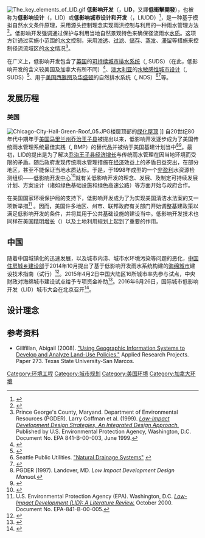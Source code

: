 [[File:The_key_elements_of_LID.gif|thumb]]
'''低影响开发'''（{{link-en|Low-impact development|Low-impact development}}，'''LID'''，又譯'''低衝擊開發'''），也被称为'''低影响设计'''（{{lang|en|Low Impact Design}}，LID）或'''低影响城市设计和开发'''（{{lang|en|Low Impact Urban Design and Development}}，LIUDD）<ref>{{cite journal|author=王建龙|authorlink=|coauthors=车伍、易红星|title=低影响开发与绿色建筑的雨水控制利用|journal=工业建筑|volume=39|issue=3|pages=123|url=http://r.cnki.net/kcms/detail/detail.aspx?filename=GYJZ200903036&dbcode=HBZJ&dbname=HBZJ2009&v=MjAzNjM0emg0WG5EMExUZzJYMmhzeEZyQ1VSTHlmWWVkbUZpcmhVTDdPSWpUQmRMRzRIdGpNckk5R1lvUitDMzg=|date=2008-10-20|accessdate=2016-12-03|archive-date=2018-10-02|archive-url=https://web.archive.org/web/20181002070905/http://r.cnki.net/kcms/detail/detail.aspx?filename=GYJZ200903036&dbcode=HBZJ&dbname=HBZJ2009&v=MjAzNjM0emg0WG5EMExUZzJYMmhzeEZyQ1VSTHlmWWVkbUZpcmhVTDdPSWpUQmRMRzRIdGpNckk5R1lvUitDMzg=|dead-url=no}}</ref>，是一种基于模拟自然水文条件原理，采用源头控制理念实现雨洪控制与利用的一种雨水管理方法<ref>{{cite journal|author=王建龙|authorlink=|coauthors=车伍、易红星|title=基于低影响开发的城市雨洪控制与利用方法|journal=中国给水排水|volume=25|issue=14|pages=2|url=http://kns.cnki.net/KCMS/detail/detail.aspx?dbcode=CJFQ&dbname=CJFD2009&filename=GSPS200914003&uid=WEEvREcwSlJHSldRa1FhdkJkVWEySm5mYXBOWHFFU0RqdDlHSzhGOVZNTT0=$9A4hF_YAuvQ5obgVAqNKPCYcEjKensW4IQMovwHtwkF4VYPoHbKxJw!!&v=MTMzMDhadVZ2Rmk3Z1ViM0lJajdiZmJHNEh0ak5xNDlGWjRSOGVYMUx1eFlTN0RoMVQzcVRyV00xRnJDVVJMS2U=|date=2009-07|accessdate=2018-11-30|archive-date=2019-05-02|archive-url=https://web.archive.org/web/20190502163417/http://kns.cnki.net/KCMS/detail/detail.aspx?dbcode=CJFQ&dbname=CJFD2009&filename=GSPS200914003&uid=WEEvREcwSlJHSldRa1FhdkJkVWEySm5mYXBOWHFFU0RqdDlHSzhGOVZNTT0=$9A4hF_YAuvQ5obgVAqNKPCYcEjKensW4IQMovwHtwkF4VYPoHbKxJw!!&v=MTMzMDhadVZ2Rmk3Z1ViM0lJajdiZmJHNEh0ak5xNDlGWjRSOGVYMUx1eFlTN0RoMVQzcVRyV00xRnJDVVJMS2U=|dead-url=yes}}</ref>。低影响开发强调通过保护与利用当地自然景观特色来确保径流雨水[[水质|水质]]。这项方针通过实施小范围的[[水文|水文]]控制，采用[[渗透|渗透]]、[[过滤|过滤]]、[[储存|储存]]、[[蒸发|蒸发]]、[[滞留|滞留]]等措施来控制径流流域区的[[水文|水文]]情况<ref>Prince George's County, Maryand. Department of Environmental Resources (PGDER). Larry Coffman et al. (1999). [http://www.epa.gov/owow/nps/lidnatl.pdf ''Low-Impact Development Design Strategies, An Integrated Design Approach.''] {{Wayback|url=http://www.epa.gov/owow/nps/lidnatl.pdf |date=20131228102842 }} Published by U.S. Environmental Protection Agency, Washington, D.C. Document No. EPA 841-B-00-003, June 1999.</ref>。

在广义上，低影响开发包含了[[英国|英国]]的[[可持续城市排水系统|可持续城市排水系统]]（{{link-en|Sustainable urban drainage systems|Sustainable urban drainage systems}}, SUDS）（在此，低影响开发的含义较美国及加拿大有所不同）<ref>{{cite journal|author=于立|coauthors=单锦炎|year=2004|title=西欧国家可持续性城市排水系统的应用|journal=国外城市规划|volume=19|issue=3|pages=2|id=|url=http://www.cnki.net/KCMS/detail/detail.aspx?QueryID=0&CurRec=3&filename=GWCG200403010&dbname=CJFD2004&dbcode=CJFQ&pr=&urlid=&yx=&uid=WEEvREcwSlJHSldRa1FhcEE0L01SRzZ5OW9zZTZQUEJGMStLT0s4Wk9rND0=$9A4hF_YAuvQ5obgVAqNKPCYcEjKensW4ggI8Fm4gTkoUKaID8j8gFw!!&v=MDg4MDVMeWVaZVp1RkN2blc3M0lJanJJYWJHNEh0WE1ySTlFWklSOGVYMUx1eFlTN0RoMVQzcVRyV00xRnJDVVI=|date=2004|accessdate=2016-12-01}}{{dead link|date=2018年2月 |bot=InternetArchiveBot |fix-attempted=yes }}</ref>、[[澳大利亚|澳大利亚]]的[[水敏感性城市设计|水敏感性城市设计]]（{{link-en|Water-sensitive urban design|Water-sensitive urban design}}, SUDS）<ref>{{cite web |url=https://www.sa.gov.au/topics/property-and-land/land-and-property-development/planning-professionals/water-sensitive-urban-design |language=en |title=Water-sensitive urban design |publisher=south Australia |date=2015-06-11 |accessdate=2016-12-01 |archive-date=2016-11-10 |archive-url=https://web.archive.org/web/20161110085451/http://www.sa.gov.au/topics/property-and-land/land-and-property-development/planning-professionals/water-sensitive-urban-design |dead-url=no }}</ref>、用于[[美国|美国]][[西雅图|西雅图]]及[[华盛顿|华盛顿]]的自然排水系统（{{lang|en|Nature drainage systems}}, NDS）<ref>Seattle Public Utilities. [http://www.seattle.gov/util/About_SPU/Drainage_&_Sewer_System/Natural_Drainage_Systems/index.asp "Natural Drainage Systems"] {{Wayback|url=http://www.seattle.gov/util/About_SPU/Drainage_%26_Sewer_System/Natural_Drainage_Systems/index.asp |date=20110629125239 }}</ref><ref>{{cite web |url=http://www.seattle.gov/UTIL/EnvironmentConservation/Projects/SewageOverflowPrevention/IntegratedPlan/NaturalDrainageSystems/index.htm |language=en |title=Natural Drainage Systems Partnering |publisher=Seattle Public Utilities |accessdate=2016-12-03 |archive-date=2016-12-20 |archive-url=https://web.archive.org/web/20161220071550/http://www.seattle.gov/UTIL/EnvironmentConservation/Projects/SewageOverflowPrevention/IntegratedPlan/NaturalDrainageSystems/index.htm |dead-url=no }}</ref>等。

==发展历程==
===美国===
[[File:Chicago-City-Hall-Green-Roof_05.JPG|thumb]]楼层顶部的[[绿化屋顶|绿化屋顶]] ]]
自20世纪80年代中期年于[[美国|美国]][[马里兰州|马里兰州]][[乔治王子县|乔治王子县]]被提出以来，低影响开发逐步成为了美国传统雨水管理系统最佳实践（{{lang|en|Best management practices}}, BMP）的替代品并被纳于美国基建计划当中<ref>PGDER (1997). Landover, MD. ''Low Impact Development Design Manual.''</ref><ref>{{cite web|url=http://www.lid-stormwater.net/background.htm|language=en|title=introduction of LID|publisher=Urban Design Tools——Low Impact Development|accessdate=2016-12-04|archive-date=2016-12-26|archive-url=https://web.archive.org/web/20161226063251/http://www.lid-stormwater.net/background.htm|dead-url=no}}</ref>。最初，LID的提出是为了解决[[乔治王子县|乔治王子县]][[经济增长|经济增长]]与传统雨水管理在因当地环境而受限的矛盾。随后政府发现传统雨水管理措施在[[经济|经济]]效益上的矛盾日益突出，在部分地区，甚至不能保证当地水质达标。于是，于1998年成型的一个[[非盈利|非盈利]]水资源检测组织——[[低影响开发中心|低影响开发中心]]<ref>{{cite web|url=http://lowimpactdevelopment.org/about-us/|title=low impact development, about us|accessdate=2016-12-04|archive-date=2016-12-20|archive-url=https://web.archive.org/web/20161220070335/http://lowimpactdevelopment.org/about-us/|dead-url=no}}</ref>就有关低影响开发的理念、发展、及制定可持续发展计划、方案设计（诸如绿色基础设施和绿色高速公路）等方面开始与政府合作。

在美国国家环境保护局的支持下，低影响开发成为了为实现美国清洁水法案的又一项新举措<ref>U.S. Environmental Protection Agency (EPA).  Washington, D.C. [http://www.epa.gov/owow/nps/lid/lid.pdf ''Low-Impact Development (LID): A Literature Review.''] {{Wayback|url=http://www.epa.gov/owow/nps/lid/lid.pdf |date=20130929120934 }} October 2000. Document No. EPA-841-B-00-005.</ref> 。因而，美国许多地区、州市、联邦政府有关部门开始调整基建政策以满足低影响开发的条件，并将其用于公共基础设施的建设当中。低影响开发技术也同样在美国[[明智開發|精明增长]]（{{lang-en|Smart Growth}}）以及土地利用规划上起到了重要的作用。

==中国==
随着中国城镇化的迅速发展，以及城市内涝、城市水环境污染等问题的恶化，[[中国|中国]][[住房城乡建设部|住房城乡建设部]]于2014年10月提出了基于低影响开发雨水系统构建的[[海绵城市|海绵城市]]建设技术指南（试行）<ref>{{cite web|url=http://www.mohurd.gov.cn/zcfg/jsbwj_0/jsbwjcsjs/201411/W020141102041225.pdf|language=zh|title=海绵城市建设技术指南——低影响开发雨水系统构建|publisher=住房城乡建设|accessdate=2017-01-18|deadurl=yes|archiveurl=https://web.archive.org/web/20170119132014/http://www.mohurd.gov.cn/zcfg/jsbwj_0/jsbwjcsjs/201411/W020141102041225.pdf|archivedate=2017-01-19}}</ref>。2015年4月2日中国大陆区16所城市率先参与试点，中央财政对海绵城市建设试点给予专项资金补助<ref>{{cite news |title=厦门济南等16城试点海绵城市 获大额中央补贴 |url=http://finance.sina.com.cn/china/20150403/041921878875.shtml |language=zh |author=定军、 陈海银 |publisher=21世纪经济报 |date=2015-04-03 |accessdate=2017-01-18 |archive-date=2017-01-18 |archive-url=https://web.archive.org/web/20170118221047/http://finance.sina.com.cn/china/20150403/041921878875.shtml |dead-url=no }}</ref>。2016年6月26日，国际城市低影响开发（LID）城市大会在北京召开<ref>{{cite news |title=清华大学等承办2016国际城市低影响开发学术大会 |url=http://www.tsinghua.edu.cn/publish/thunews/9659/2016/20160629150727036981135/20160629150727036981135_.html |language=zh |author=李华山 |publisher=清华新闻网 |date=2016-06-30 |accessdate=2017-01-24 |archive-url=https://web.archive.org/web/20170202031850/http://www.tsinghua.edu.cn/publish/thunews/9659/2016/20160629150727036981135/20160629150727036981135_.html |archive-date=2017-02-02 |dead-url=yes }}</ref>。

==设计理念==

==参考资料==
{{reflist|2}}
{{refbegin}}
* Gillfillan, Abigail (2008). [http://ecommons.txstate.edu/arp/273/ "Using Geographic Information Systems to Develop and Analyze Land-Use Policies."]{{Wayback|url=http://ecommons.txstate.edu/arp/273/ |date=20120219165920 }} Applied Research Projects. Paper 273. Texas State University-San Marcos.
{{refend}}

{{城市与区域规划}}

[[Category:环境工程|Category:环境工程]]
[[Category:城市规划|Category:城市规划]]
[[Category:美国环境|Category:美国环境]]
[[Category:加拿大环境|Category:加拿大环境]]